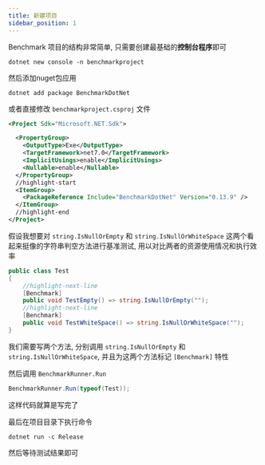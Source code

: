 ```yaml
---
title: 新建项目
sidebar_position: 1
---
```


Benchmark 项目的结构非常简单, 只需要创建最基础的**控制台程序**即可

```shell
dotnet new console -n benchmarkproject
```

然后添加nuget包应用

```shell
dotnet add package BenchmarkDotNet
```

或者直接修改 `benchmarkproject.csproj` 文件

```xml
<Project Sdk="Microsoft.NET.Sdk">

  <PropertyGroup>
    <OutputType>Exe</OutputType>
    <TargetFramework>net7.0</TargetFramework>
    <ImplicitUsings>enable</ImplicitUsings>
    <Nullable>enable</Nullable>
  </PropertyGroup>
  //highlight-start
  <ItemGroup>
    <PackageReference Include="BenchmarkDotNet" Version="0.13.9" />
  </ItemGroup>
  //highlight-end
</Project>
```

假设我想要对 `string.IsNullOrEmpty` 和 `string.IsNullOrWhiteSpace` 这两个看起来挺像的字符串判空方法进行基准测试, 用以对比两者的资源使用情况和执行效率

```csharp
public class Test
{
    //highlight-next-line
    [Benchmark]
    public void TestEmpty() => string.IsNullOrEmpty("");
    //highlight-next-line
    [Benchmark]
    public void TestWhiteSpace() => string.IsNullOrWhiteSpace("");
}
```

我们需要写两个方法, 分别调用 `string.IsNullOrEmpty` 和 `string.IsNullOrWhiteSpace`, 并且为这两个方法标记 `[Benchmark]` 特性

然后调用 `BenchmarkRunner.Run`

```csharp
BenchmarkRunner.Run(typeof(Test));
```

这样代码就算是写完了

最后在项目目录下执行命令

```shell
dotnet run -c Release
```

然后等待测试结果即可
